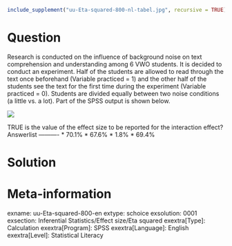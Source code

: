 ```r
include_supplement("uu-Eta-squared-800-nl-tabel.jpg", recursive = TRUE)
```

Question
========
  
Research is conducted on the influence of background noise on text comprehension and understanding among 6 VWO students. It is decided to conduct an experiment. Half of the students are allowed to read through the text once beforehand (Variable practiced = 1) and the other half of the students see the text for the first time during the experiment (Variable practiced = 0). Students are divided equally between two noise conditions (a little vs. a lot). Part of the SPSS output is shown below. 

![](uu-Eta-squared-800-nl-tabel.jpg)

TRUE is the value of the effect size to be reported for the interaction effect? 
Answerlist
----------
* 70.1%
* 67.6%
* 1.8%
* 69.4% 


Solution
========

Meta-information
================
exname: uu-Eta-squared-800-en
extype: schoice
exsolution: 0001
exsection: Inferential Statistics/Effect size/Eta squared
exextra[Type]: Calculation
exextra[Program]: SPSS
exextra[Language]: English
exextra[Level]: Statistical Literacy
